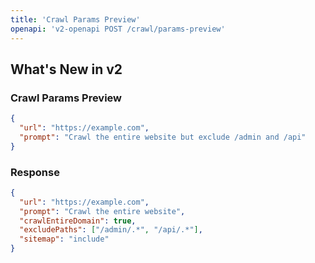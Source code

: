 ```yaml
---
title: 'Crawl Params Preview'
openapi: 'v2-openapi POST /crawl/params-preview'
---
```


## What's New in v2

### Crawl Params Preview

```json
{
  "url": "https://example.com",
  "prompt": "Crawl the entire website but exclude /admin and /api"
}   
```

### Response

```json
{
  "url": "https://example.com",
  "prompt": "Crawl the entire website",
  "crawlEntireDomain": true,
  "excludePaths": ["/admin/.*", "/api/.*"],
  "sitemap": "include"
}
```


